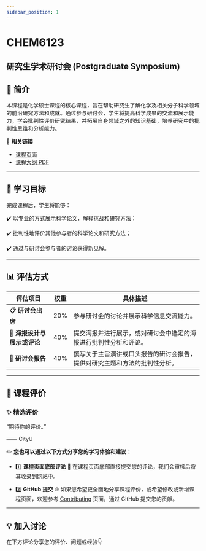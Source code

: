 ```yaml
---
sidebar_position: 1
---
```


# CHEM6123
## 研究生学术研讨会 (Postgraduate Symposium)

## **📘 简介**
本课程是化学硕士课程的核心课程，旨在帮助研究生了解化学及相关分子科学领域的前沿研究方法和成就。通过参与研讨会，学生将提高科学成果的交流和展示能力，学会批判性评价研究结果，并拓展自身领域之外的知识基础，培养研究中的批判性思维和分析能力。

🔗 **相关链接**
- [课程页面](https://www.cityu.edu.hk/catalogue/pg/202425/course/CHEM6123.htm)
- [课程大纲 PDF](https://www.cityu.edu.hk/catalogue/pg/202425/course/CHEM6123.pdf)

---

## **🎯 学习目标**

完成课程后，学生将能够：

✔️ 以专业的方式展示科学论文，解释挑战和研究方法；

✔️ 批判性地评价其他参与者的科学论文和研究方法；

✔️ 通过与研讨会参与者的讨论获得新见解。

---

## **📊 评估方式**

| **评估项目**          | **权重** | **具体描述**                                                                                       |
|----------------------|---------|---------------------------------------------------------------------------------------------------|
| **📋 研讨会出席**       | 20%      | 参与研讨会的讨论并展示科学信息交流能力。                                                                |
| **📂 海报设计与展示或评论** | 40%      | 提交海报并进行展示，或对研讨会中选定的海报进行批判性分析和评论。                                            |
| **📑 研讨会报告**       | 40%      | 撰写关于主旨演讲或口头报告的研讨会报告，提供对研究主题和方法的批判性分析。                                      |

---

## **💬 课程评价**

### ✨ **精选评价**
<div className={commentStyles.commentBox}>
    <p className={commentStyles.commentText}>
        “期待你的评价。”
    </p>
    <p className={commentStyles.commentAuthor}>—— CityU</p>
</div>

✏️ **您也可以通过以下方式分享您的学习体验和建议：**

- 1️⃣ **课程页面底部评论**
💬 在课程页面底部直接提交您的评论，我们会审核后将其收录到网站中。

- 2️⃣ **GitHub 提交**
🌐 如果您希望更全面地分享课程评价，或希望修改或新增课程页面，欢迎参考 [Contributing](/contributing) 页面，通过 GitHub 提交您的贡献。

---

## **💡 加入讨论**

在下方评论分享您的评价、问题或经验👇
<Utterances />
